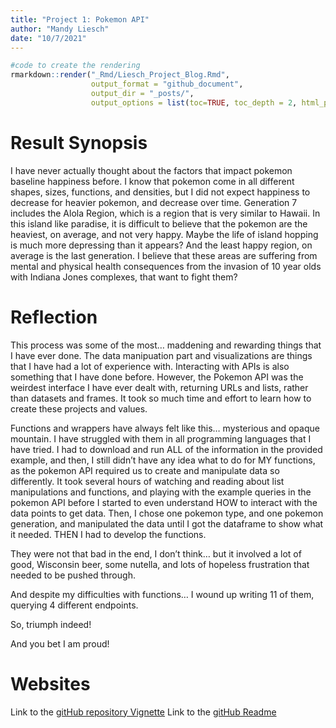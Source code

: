 ```yaml
---
title: "Project 1: Pokemon API"
author: "Mandy Liesch"
date: "10/7/2021"
---
```


```r
#code to create the rendering
rmarkdown::render("_Rmd/Liesch_Project_Blog.Rmd", 
                  output_format = "github_document", 
                  output_dir = "_posts/", 
                  output_options = list(toc=TRUE, toc_depth = 2, html_preview=FALSE))
```

# Result Synopsis
I have never actually thought about the factors that impact pokemon baseline happiness before. I know that pokemon come in all different shapes, sizes, functions, and densities, but I did not expect happiness to decrease for heavier pokemon, and decrease over time. Generation 7 includes the Alola Region, which is a region that is very similar to Hawaii. In this island like paradise, it is difficult to believe that the pokemon are the heaviest, on average, and not very happy. Maybe the life of island hopping is much more depressing than it appears? And the least happy region, on average is the last generation. I believe that these areas are suffering from mental and physical health consequences from the invasion of 10 year olds with Indiana Jones complexes, that want to fight them? 

# Reflection
This process was some of the most... maddening and rewarding things that I have ever done. The data manipuation part and visualizations are things that I have had a lot of experience with. Interacting with APIs is also something that I have done before. However, the Pokemon API was the weirdest interface I have ever dealt with, returning URLs and lists, rather than datasets and frames. It took so much time and effort to learn how to create these projects and values.

Functions and wrappers have always felt like this... mysterious and opaque mountain. I have struggled with them in all programming languages that I have tried. I had to download and run ALL of the information in the provided example, and then, I still didn't have any idea what to do for MY functions, as the pokemon API required us to create and manipulate data so differently. It took several hours of watching and reading about list manipulations and functions, and playing with the example queries in the pokemon API before I started to even understand HOW to interact with the data points to get data. Then, I chose one pokemon type, and one pokemon generation, and manipulated the data until I got the dataframe to show what it needed. THEN I had to develop the functions. 

They were not that bad in the end, I don't think... but it involved a lot of good, Wisconsin beer, some nutella, and lots of hopeless frustration that needed to be pushed through. 

And despite my difficulties with functions... I wound up writing 11 of them, querying 4 different endpoints. 

So, triumph indeed!

And you bet I am proud!

# Websites
Link to the [gitHub repository Vignette](https://github.com/agrichick45/ST558Project1/)
Link to the [gitHub Readme](https://github.com/agrichick45/ST558Project1/blob/main/README.md)
